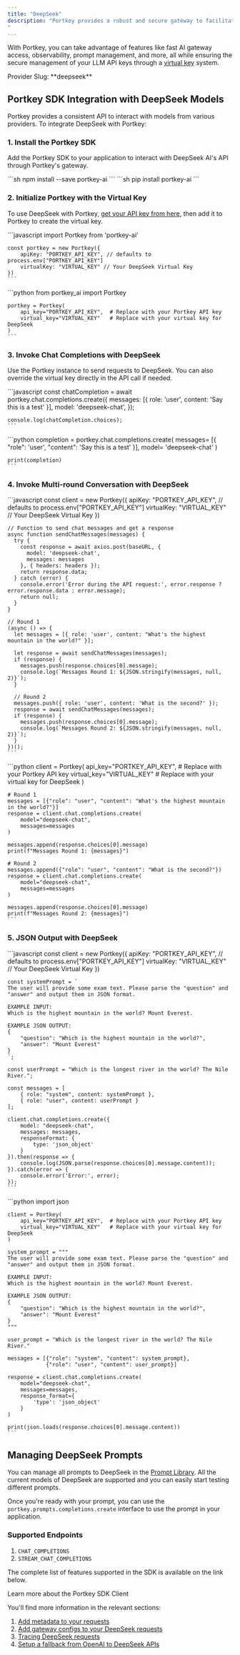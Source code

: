 ```yaml
---
title: "DeepSeek"
description: "Portkey provides a robust and secure gateway to facilitate the integration of various Large Language Models (LLMs) into your applications, including DeepSeek models.
"
---
```



With Portkey, you can take advantage of features like fast AI gateway access, observability, prompt management, and more, all while ensuring the secure management of your LLM API keys through a [virtual key](/product/ai-gateway/virtual-keys) system.

<Note>
Provider Slug: **deepseek**
</Note>

## Portkey SDK Integration with DeepSeek Models

Portkey provides a consistent API to interact with models from various providers. To integrate DeepSeek with Portkey:

### 1. Install the Portkey SDK

Add the Portkey SDK to your application to interact with DeepSeek AI's API through Portkey's gateway.

<Tabs>
  <Tab title="NodeJS">
    ```sh
    npm install --save portkey-ai
    ```
  </Tab>
  <Tab title="Python">
    ```sh
    pip install portkey-ai
    ```
  </Tab>
</Tabs>

### 2. Initialize Portkey with the Virtual Key

To use DeepSeek with Portkey, [get your API key from here](https://platform.deepseek.com/api_keys), then add it to Portkey to create the virtual key.

<Tabs>
  <Tab title="NodeJS SDK">
    ```javascript
    import Portkey from 'portkey-ai'

    const portkey = new Portkey({
        apiKey: "PORTKEY_API_KEY", // defaults to process.env["PORTKEY_API_KEY"]
        virtualKey: "VIRTUAL_KEY" // Your DeepSeek Virtual Key
    })
    ```
  </Tab>
  <Tab title="Python SDK">
    ```python
    from portkey_ai import Portkey

    portkey = Portkey(
        api_key="PORTKEY_API_KEY",  # Replace with your Portkey API key
        virtual_key="VIRTUAL_KEY"   # Replace with your virtual key for DeepSeek
    )
    ```
  </Tab>
</Tabs>

### 3. Invoke Chat Completions with DeepSeek

Use the Portkey instance to send requests to DeepSeek. You can also override the virtual key directly in the API call if needed.

<Tabs>
  <Tab title="NodeJS SDK">
    ```javascript
    const chatCompletion = await portkey.chat.completions.create({
        messages: [{ role: 'user', content: 'Say this is a test' }],
        model: 'deepseek-chat',
    });

    console.log(chatCompletion.choices);
    ```
  </Tab>
  <Tab title="Python SDK">
    ```python
    completion = portkey.chat.completions.create(
        messages= [{ "role": 'user', "content": 'Say this is a test' }],
        model= 'deepseek-chat'
    )

    print(completion)
    ```
  </Tab>
</Tabs>

### 4. Invoke Multi-round Conversation with DeepSeek

<Tabs>
  <Tab title="NodeJS SDK">
    ```javascript
    const client = new Portkey({
        apiKey: "PORTKEY_API_KEY", // defaults to process.env["PORTKEY_API_KEY"]
        virtualKey: "VIRTUAL_KEY" // Your DeepSeek Virtual Key
    })

    // Function to send chat messages and get a response
    async function sendChatMessages(messages) {
      try {
        const response = await axios.post(baseURL, {
          model: 'deepseek-chat',
          messages: messages
        }, { headers: headers });
        return response.data;
      } catch (error) {
        console.error('Error during the API request:', error.response ? error.response.data : error.message);
        return null;
      }
    }

    // Round 1
    (async () => {
      let messages = [{ role: 'user', content: "What's the highest mountain in the world?" }];

      let response = await sendChatMessages(messages);
      if (response) {
        messages.push(response.choices[0].message);
        console.log(`Messages Round 1: ${JSON.stringify(messages, null, 2)}`);
      }

      // Round 2
      messages.push({ role: 'user', content: 'What is the second?' });
      response = await sendChatMessages(messages);
      if (response) {
        messages.push(response.choices[0].message);
        console.log(`Messages Round 2: ${JSON.stringify(messages, null, 2)}`);
      }
    })();
    ```
  </Tab>
  <Tab title="Python SDK">
    ```python
    client = Portkey(
        api_key="PORTKEY_API_KEY",  # Replace with your Portkey API key
        virtual_key="VIRTUAL_KEY"   # Replace with your virtual key for DeepSeek
    )

    # Round 1
    messages = [{"role": "user", "content": "What's the highest mountain in the world?"}]
    response = client.chat.completions.create(
        model="deepseek-chat",
        messages=messages
    )

    messages.append(response.choices[0].message)
    print(f"Messages Round 1: {messages}")

    # Round 2
    messages.append({"role": "user", "content": "What is the second?"})
    response = client.chat.completions.create(
        model="deepseek-chat",
        messages=messages
    )

    messages.append(response.choices[0].message)
    print(f"Messages Round 2: {messages}")
    ```
  </Tab>
</Tabs>

### 5. JSON Output with DeepSeek

<Tabs>
  <Tab title="NodeJS SDK">
    ```javascript
    const client = new Portkey({
        apiKey: "PORTKEY_API_KEY", // defaults to process.env["PORTKEY_API_KEY"]
        virtualKey: "VIRTUAL_KEY" // Your DeepSeek Virtual Key
    })

    const systemPrompt = `
    The user will provide some exam text. Please parse the "question" and "answer" and output them in JSON format.

    EXAMPLE INPUT:
    Which is the highest mountain in the world? Mount Everest.

    EXAMPLE JSON OUTPUT:
    {
        "question": "Which is the highest mountain in the world?",
        "answer": "Mount Everest"
    }
    `;

    const userPrompt = "Which is the longest river in the world? The Nile River.";

    const messages = [
        { role: "system", content: systemPrompt },
        { role: "user", content: userPrompt }
    ];

    client.chat.completions.create({
        model: "deepseek-chat",
        messages: messages,
        responseFormat: {
            type: 'json_object'
        }
    }).then(response => {
        console.log(JSON.parse(response.choices[0].message.content));
    }).catch(error => {
        console.error('Error:', error);
    });
    ```
  </Tab>
  <Tab title="Python SDK">
    ```python
    import json

    client = Portkey(
        api_key="PORTKEY_API_KEY",  # Replace with your Portkey API key
        virtual_key="VIRTUAL_KEY"   # Replace with your virtual key for DeepSeek
    )

    system_prompt = """
    The user will provide some exam text. Please parse the "question" and "answer" and output them in JSON format.

    EXAMPLE INPUT:
    Which is the highest mountain in the world? Mount Everest.

    EXAMPLE JSON OUTPUT:
    {
        "question": "Which is the highest mountain in the world?",
        "answer": "Mount Everest"
    }
    """

    user_prompt = "Which is the longest river in the world? The Nile River."

    messages = [{"role": "system", "content": system_prompt},
                {"role": "user", "content": user_prompt}]

    response = client.chat.completions.create(
        model="deepseek-chat",
        messages=messages,
        response_format={
            'type': 'json_object'
        }
    )

    print(json.loads(response.choices[0].message.content))
    ```
  </Tab>
</Tabs>

## Managing DeepSeek Prompts

You can manage all prompts to DeepSeek in the [Prompt Library](/product/prompt-library). All the current models of DeepSeek are supported and you can easily start testing different prompts.

Once you're ready with your prompt, you can use the `portkey.prompts.completions.create` interface to use the prompt in your application.

### Supported Endpoints

1. `CHAT_COMPLETIONS`
2. `STREAM_CHAT_COMPLETIONS`

The complete list of features supported in the SDK is available on the link below.

<Card title="Portkey SDK Client" icon="code" href="/api-reference/portkey-sdk-client">
  Learn more about the Portkey SDK Client
</Card>

You'll find more information in the relevant sections:

1. [Add metadata to your requests](/product/observability/metadata)
2. [Add gateway configs to your DeepSeek requests](/product/ai-gateway/configs)
3. [Tracing DeepSeek requests](/product/observability/traces)
4. [Setup a fallback from OpenAI to DeepSeek APIs](/product/ai-gateway/fallbacks)
